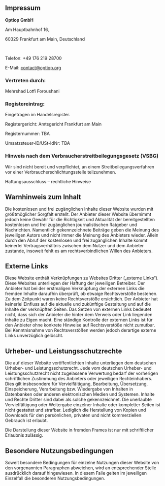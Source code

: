 ## Impressum
**Optiop GmbH**

Am Hauptbahnhof 16,

60329 Frankfurt am Main, Deutschland

<br />

Telefon: +49 176 219 28700

E-Mail: contact@optiop.org

### Vertreten durch:
Mehrshad Lotfi Foroushani

### Registereintrag:
Eingetragen im Handelsregister.

Registergericht: Amtsgericht Frankfurt am Main

Registernummer: TBA

Umsatzsteuer-ID/USt-IdNr: TBA

### Hinweis nach dem Verbraucherstreitbeilegungsgesetz (VSBG)

Wir sind nicht bereit und verpflichtet, an einem Streitbeilegungsverfahren vor einer Verbraucherschlichtungsstelle teilzunehmen.

Haftungsausschluss – rechtliche Hinweise

## Warnhinweis zum Inhalt
Die kostenlosen und frei zugänglichen Inhalte dieser Website wurden mit größtmöglicher 
Sorgfalt erstellt. Der Anbieter dieser Website übernimmt jedoch keine Gewähr für die 
Richtigkeit und Aktualität der bereitgestellten kostenlosen und frei zugänglichen 
journalistischen Ratgeber und Nachrichten. Namentlich gekennzeichnete Beiträge geben 
die Meinung des jeweiligen Autors und nicht immer die Meinung des Anbieters wieder. 
Allein durch den Abruf der kostenlosen und frei zugänglichen Inhalte kommt keinerlei 
Vertragsverhältnis zwischen dem Nutzer und dem Anbieter zustande, insoweit fehlt es 
am rechtsverbindlichen Willen des Anbieters.

## Externe Links
Diese Website enthält Verknüpfungen zu Websites Dritter („externe Links“). Diese Websites 
unterliegen der Haftung der jeweiligen Betreiber. Der Anbieter hat bei der erstmaligen 
Verknüpfung der externen Links die fremden Inhalte daraufhin überprüft, ob etwaige 
Rechtsverstöße bestehen. Zu dem Zeitpunkt waren keine Rechtsverstöße ersichtlich. 
Der Anbieter hat keinerlei Einfluss auf die aktuelle und zukünftige Gestaltung und 
auf die Inhalte der verknüpften Seiten. Das Setzen von externen Links bedeutet nicht, 
dass sich der Anbieter die hinter dem Verweis oder Link liegenden Inhalte zu Eigen macht. 
Eine ständige Kontrolle der externen Links ist für den Anbieter ohne konkrete Hinweise 
auf Rechtsverstöße nicht zumutbar. Bei Kenntnisnahme von Rechtsverstößen werden jedoch 
derartige externe Links unverzüglich gelöscht.

## Urheber- und Leistungsschutzrechte
Die auf dieser Website veröffentlichten Inhalte unterliegen dem deutschen Urheber- 
und Leistungsschutzrecht. Jede vom deutschen Urheber- und Leistungsschutzrecht nicht 
zugelassene Verwertung bedarf der vorherigen schriftlichen Zustimmung des Anbieters 
oder jeweiligen Rechteinhabers. Dies gilt insbesondere für Vervielfältigung, 
Bearbeitung, Übersetzung, Einspeicherung, Verarbeitung bzw. Wiedergabe von Inhalten 
in Datenbanken oder anderen elektronischen Medien und Systemen. Inhalte und Rechte 
Dritter sind dabei als solche gekennzeichnet. Die unerlaubte Vervielfältigung oder 
Weitergabe einzelner Inhalte oder kompletter Seiten ist nicht gestattet und strafbar. 
Lediglich die Herstellung von Kopien und Downloads für den persönlichen, privaten 
und nicht kommerziellen Gebrauch ist erlaubt.

Die Darstellung dieser Website in fremden Frames ist nur mit schriftlicher Erlaubnis zulässig.

## Besondere Nutzungsbedingungen
Soweit besondere Bedingungen für einzelne Nutzungen dieser Website von den vorgenannten 
Paragraphen abweichen, wird an entsprechender Stelle ausdrücklich darauf hingewiesen.
In diesem Falle gelten im jeweiligen Einzelfall die besonderen Nutzungsbedingungen.
